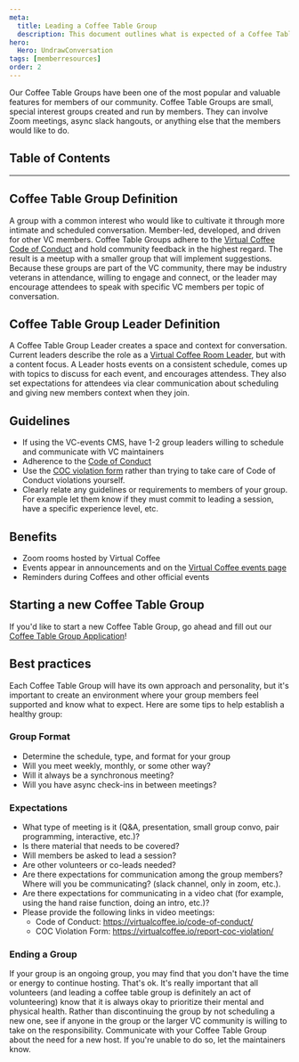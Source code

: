 ```yaml
---
meta:
  title: Leading a Coffee Table Group
  description: This document outlines what is expected of a Coffee Table Group, and how a member can start a new one.
hero:
  Hero: UndrawConversation
tags: [memberresources]
order: 2
---
```



<TextContainer showBackToTopLink={false}>

<LeadText>

Our Coffee Table Groups have been one of the most popular and valuable features for members of our community. Coffee Table Groups are small, special interest groups created and run by members. They can involve Zoom meetings, async slack hangouts, or anything else that the members would like to do.

</LeadText>

</TextContainer>

## Table of Contents

<TextContainer>

---

## Coffee Table Group Definition

A group with a common interest who would like to cultivate it through more intimate and scheduled conversation. Member-led, developed, and driven for other VC members. Coffee Table Groups adhere to the [Virtual Coffee Code of Conduct](https://virtualcoffee.io/code-of-conduct) and hold community feedback in the highest regard. The result is a meetup with a smaller group that will implement suggestions. Because these groups are part of the VC community, there may be industry veterans in attendance, willing to engage and connect, or the leader may encourage attendees to speak with specific VC members per topic of conversation.

## Coffee Table Group Leader Definition

A Coffee Table Group Leader creates a space and context for conversation. Current leaders describe the role as a [Virtual Coffee Room Leader](https://virtualcoffee.io/resources/virtual-coffee/get-involved/paths-to-leadership#virtual-coffee-room-leader), but with a content focus. A Leader hosts events on a consistent schedule, comes up with topics to discuss for each event, and encourages attendess. They also set expectations for attendees via clear communication about scheduling and giving new members context when they join.

## Guidelines

- If using the VC-events CMS, have 1-2 group leaders willing to schedule and communicate with VC maintainers
- Adherence to the [Code of Conduct](https://virtualcoffee.io/code-of-conduct)
- Use the [COC violation form](https://virtualcoffee.io/report-coc-violation/) rather than trying to take care of Code of Conduct violations yourself.
- Clearly relate any guidelines or requirements to members of your group. For example let them know if they must commit to leading a session, have a specific experience level, etc.

## Benefits

- Zoom rooms hosted by Virtual Coffee
- Events appear in announcements and on the [Virtual Coffee events page](https://virtualcoffee.io/events)
- Reminders during Coffees and other official events

## Starting a new Coffee Table Group

If you'd like to start a new Coffee Table Group, go ahead and fill out our [Coffee Table Group Application](/start-coffee-table-group)!

## Best practices

Each Coffee Table Group will have its own approach and personality, but it's important to create an environment where your group members feel supported and know what to expect. Here are some tips to help establish a healthy group:

### Group Format

- Determine the schedule, type, and format for your group
- Will you meet weekly, monthly, or some other way?
- Will it always be a synchronous meeting?
- Will you have async check-ins in between meetings?

### Expectations

- What type of meeting is it (Q&amp;A, presentation, small group convo, pair programming, interactive, etc.)?
- Is there material that needs to be covered?
- Will members be asked to lead a session?
- Are other volunteers or co-leads needed?
- Are there expectations for communication among the group members? Where will you be communicating? (slack channel, only in zoom, etc.).
- Are there expectations for communicating in a video chat (for example, using the hand raise function, doing an intro, etc.)?
- Please provide the following links in video meetings:
  - Code of Conduct: https://virtualcoffee.io/code-of-conduct/
  - COC Violation Form: https://virtualcoffee.io/report-coc-violation/

### Ending a Group

If your group is an ongoing group, you may find that you don't have the time or energy to continue hosting. That's ok. It's really important that all volunteers (and leading a coffee table group is definitely an act of volunteering) know that it is always okay to prioritize their mental and physical health. Rather than discontinuing the group by not scheduling a new one, see if anyone in the group or the larger VC community is willing to take on the responsibility. Communicate with your Coffee Table Group about the need for a new host. If you're unable to do so, let the maintainers know.

</TextContainer>
